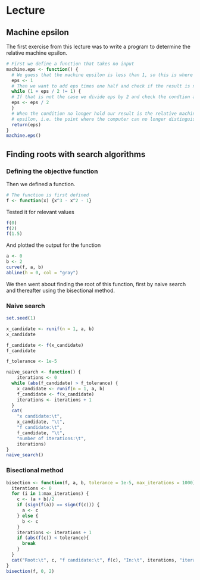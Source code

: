 # Lecture

## Machine epsilon
The first exercise from this lecture was to write a program to determine the relative machine epsilon.

```r
# First we define a function that takes no input
machine.eps <- function() {
  # We guess that the machine epsilon is less than 1, so this is where we start
  eps <- 1
  # Then we want to add eps times one half and check if the result is neq 1
  while (1 + eps / 2 != 1) {
  # If that is not the case we divide eps by 2 and check the condtion again
  eps <- eps / 2
  }
  # When the condition no longer hold our result is the relative machine
  # epsilon, i.e. the point where the computer can no longer distinguish 1 and 1 + eps
  return(eps)
}
machine.eps()
```

## Finding roots with search algorithms

### Defining the objective function
Then we defined a function.

```r
# The function is first defined
f <- function(x) {x^3 - x^2 - 1}
```

Tested it for relevant values

```r
f(0)
f(2)
f(1.5)
```

And plotted the output for the function

```r
a <- 0
b <- 2
curve(f, a, b)
abline(h = 0, col = "gray")
```

We then went about finding the root of this function, first by naive search and thereafter using the bisectional method.

### Naive search

```r
set.seed(1)

x_candidate <- runif(n = 1, a, b)
x_candidate

f_candidate <- f(x_candidate)
f_candidate

f_tolerance <- 1e-5

naive_search <- function() {
    iterations <- 0
  while (abs(f_candidate) > f_tolerance) {
    x_candidate <- runif(n = 1, a, b)
    f_candidate <- f(x_candidate)
    iterations <- iterations + 1
  }
  cat(
    "x candidate:\t", 
    x_candidate, "\t", 
    "f candidate:\t", 
    f_candidate, "\t", 
    "number of iterations:\t", 
    iterations)
}
naive_search()
```

### Bisectional method

```r
bisection <- function(f, a, b, tolerance = 1e-5, max_iterations = 1000) {
  iterations <- 0
  for (i in 1:max_iterations) {
    c <- (a + b)/2
    if (sign(f(a)) == sign(f(c))) {
      a <- c
    } else {
      b <- c
    }
    iterations <- iterations + 1
    if (abs(f(c)) < tolerance){
      break
    }
  }
  cat("Root:\t", c, "f candidate:\t", f(c), "In:\t", iterations, "iterations")
}
bisection(f, 0, 2)
```

